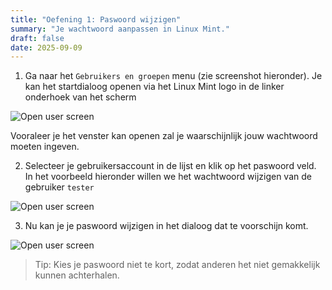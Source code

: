 ```yaml
---
title: "Oefening 1: Paswoord wijzigen"
summary: "Je wachtwoord aanpassen in Linux Mint."
draft: false
date: 2025-09-09
---
```


1) Ga naar het `Gebruikers en groepen` menu (zie screenshot hieronder). Je kan het startdialoog openen via het Linux Mint logo in de linker onderhoek van het scherm

![Open user screen](/static/images/tutorial-change-password/open-user-screen.png)

Vooraleer je het venster kan openen zal je waarschijnlijk jouw wachtwoord moeten ingeven.

2) Selecteer je gebruikersaccount in de lijst en klik op het paswoord veld. In het voorbeeld hieronder willen we het wachtwoord wijzigen van de gebruiker `tester`

![Open user screen](/static/images/tutorial-change-password/click-password.png)

3) Nu kan je je paswoord wijzigen in het dialoog dat te voorschijn komt.

![Open user screen](/static/images/tutorial-change-password/change-password.png)

> Tip: Kies je paswoord niet te kort, zodat anderen het niet gemakkelijk kunnen achterhalen.